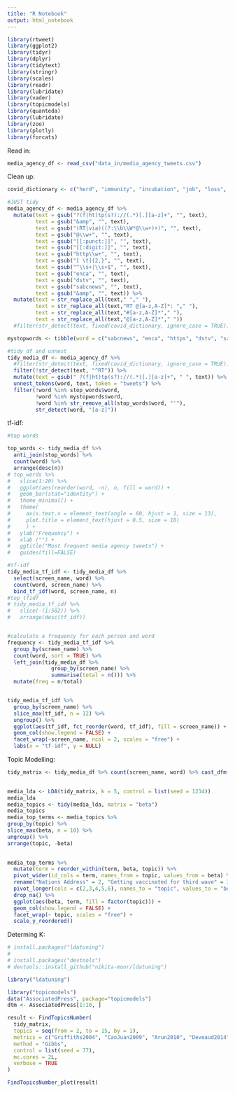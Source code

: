 ```yaml
---
title: "R Notebook"
output: html_notebook
---
```


```r
library(rtweet)
library(ggplot2)
library(tidyr)
library(dplyr)
library(tidytext)
library(stringr)
library(scales)
library(readr)
library(lubridate)
library(vader)
library(topicmodels)
library(quanteda)
library(lubridate)
library(zoo)
library(plotly)
library(forcats)
```
Read in:
```r
media_agency_df <- read_csv("data_in/media_agency_tweets.csv")
```
Clean up:
```r

covid_dictionary <- c("herd", "immunity", "incubation", "job", "loss", "Kits", "lockdown", "mask", "N95", "outbreak", "pandemic", "quarantine", "recovery", "sanitiser", "transmission", "Underlying", "conditions", "Ventilators", "WHO", "xenophobia", "youTube", "zoonotic", "stay-at-home", "covid", "coronavirus", "hyrdoxychloroquine", "asymptomatic", "frontline", "virus", "self-isolation", "disinfectant", "shelter-in-place", "masks", "SARS-CoV-2", "ICU", "corona", "reopen", "distancing", "covering", "furlough", "tracer", "easing", "remdesivir", "mail-in", "hornet", "antibody", "in-person", "defund", "racism", "looting", "loot", "reopen", "two-metre", "pandemic", "looter", "distancing", "dexamethasone", "racial", "vaccine")

#JUST tidy
media_agency_df <- media_agency_df %>% 
  mutate(text = gsub("?(f|ht)tp(s?)://(.*)[.][a-z]+", "", text),
         text = gsub("&amp", "", text),
         text = gsub("(RT|via)((?:\\b\\W*@\\w+)+)", "", text),
         text = gsub("@\\w+", "", text),
         text = gsub("[[:punct:]]", "", text),
         text = gsub("[[:digit:]]", "", text),
         text = gsub("http\\w+", "", text),
         text = gsub("[ \t]{2,}", "", text),
         text = gsub("^\\s+|\\s+$", "", text),
         text = gsub("enca", "", text),
         text = gsub("dstv", "", text),
         text = gsub("sabcnews", "", text),
         text = gsub("&amp", "", text)) %>% 
  mutate(text = str_replace_all(text," "," "),
         text = str_replace_all(text,"RT @[a-z,A-Z]*: "," "),
         text = str_replace_all(text,"#[a-z,A-Z]*"," "),
         text = str_replace_all(text,"@[a-z,A-Z]*"," ")) 
  #filter(str_detect(text, fixed(covid_dictionary, ignore_case = TRUE))) 

mystopwords <- tibble(word = c("sabcnews", "enca", "https", "dstv", "sabckzn", "maverick", "opinion", "opinionista", "dm", "scorpio", "anc", "south", "africa", "dstv403", "t.co", "itus", "rt", "amp", "tgifood", "mamelodi", "sundowns", "ofmagazineavailable", "casablanca", "oped", "newsdeck", "editorial", "newflash", "southafricanmorning", "newslink", "encas", "southafricatonight", "themiddayview", "thelead", "propertymatters", "ba", "ka", "ya", "ga", "wa", "le", "kwa", "morninglivesabc", "davis", "monday", "livezuma", "prix", "azerbaijan", "iss", "assassin", "preprison", "diaries", "encasis", "moyane", "encabusiness","withon", "boresetse", "encasspeaks", "buisana", "sponsoredthe", "jub", "liesl"))  

#tidy df and unnest
tidy_media_df <- media_agency_df %>% 
  #filter(str_detect(text, fixed(covid_dictionary, ignore_case = TRUE))) %>%
  filter(!str_detect(text, "^RT")) %>%
  mutate(text = gsub(" ?(f|ht)tp(s?)://(.*)[.][a-z]+", " ", text)) %>%
  unnest_tokens(word, text, token = "tweets") %>% 
  filter(!word %in% stop_words$word,
         !word %in% mystopwords$word,
         !word %in% str_remove_all(stop_words$word, "'"),
         str_detect(word, "[a-z]"))

```
tf-idf:
```r
#top words

top_words <- tidy_media_df %>% 
  anti_join(stop_words) %>% 
  count(word) %>% 
  arrange(desc(n))
# top_words %>% 
#   slice(1:20) %>% 
#   ggplot(aes(reorder(word, -n), n, fill = word)) +
#   geom_bar(stat="identity") +
#   theme_minimal() +
#   theme(
#     axis.text.x = element_text(angle = 60, hjust = 1, size = 13),
#     plot.title = element_text(hjust = 0.5, size = 18)
#     ) +
#   ylab("Frequency") +
#   xlab ("") +
#   ggtitle("Most frequent media agency tweets") +
#   guides(fill=FALSE)

#tf-idf
tidy_media_tf_idf <- tidy_media_df %>% 
  select(screen_name, word) %>% 
  count(word, screen_name) %>% 
  bind_tf_idf(word, screen_name, n) 
#top_tfidf
# tidy_media_tf_idf %>% 
#   slice(-(1:582)) %>% 
#   arrange(desc(tf_idf))


#calculate a frequency for each person and word
frequency <- tidy_media_tf_idf %>% 
  group_by(screen_name) %>% 
  count(word, sort = TRUE) %>% 
  left_join(tidy_media_df %>% 
              group_by(screen_name) %>% 
              summarise(total = n())) %>%
  mutate(freq = n/total)


tidy_media_tf_idf %>%
  group_by(screen_name) %>%
  slice_max(tf_idf, n = 12) %>%
  ungroup() %>%
  ggplot(aes(tf_idf, fct_reorder(word, tf_idf), fill = screen_name)) +
  geom_col(show.legend = FALSE) +
  facet_wrap(~screen_name, ncol = 2, scales = "free") +
  labs(x = "tf-idf", y = NULL)

```
Topic Modelling:
```r
tidy_matrix <- tidy_media_df %>% count(screen_name, word) %>% cast_dfm(screen_name, word, n)

 
media_lda <- LDA(tidy_matrix, k = 5, control = list(seed = 1234))
media_lda
media_topics <- tidy(media_lda, matrix = "beta")
media_topics
media_top_terms <- media_topics %>%
group_by(topic) %>%
slice_max(beta, n = 10) %>%
ungroup() %>%
arrange(topic, -beta)
 

media_top_terms %>%
  mutate(term = reorder_within(term, beta, topic)) %>%
  pivot_wider(id_cols = term, names_from = topic, values_from = beta) %>%
  rename("Nations Address" = 2, "Getting vaccinated for third wave" = 3, "Announcement of vaccine" = 4, "Covid-19: South Africa update" = 5, "Vaccination distributions" = 6) %>%
  pivot_longer(cols = c(2,3,4,5,6), names_to = "topic", values_to = "beta") %>%
  drop_na() %>%
  ggplot(aes(beta, term, fill = factor(topic))) +
  geom_col(show.legend = FALSE) +
  facet_wrap(~ topic, scales = "free") +
  scale_y_reordered()
```
Determing K:
```r
# install.packages("ldatuning")
# 
# install.packages("devtools")
# devtools::install_github("nikita-moor/ldatuning")

library("ldatuning")

library("topicmodels")
data("AssociatedPress", package="topicmodels")
dtm <- AssociatedPress[1:10, ]

result <- FindTopicsNumber(
  tidy_matrix,
  topics = seq(from = 2, to = 15, by = 1),
  metrics = c("Griffiths2004", "CaoJuan2009", "Arun2010", "Deveaud2014"),
  method = "Gibbs",
  control = list(seed = 77),
  mc.cores = 2L,
  verbose = TRUE
)

FindTopicsNumber_plot(result)

```






